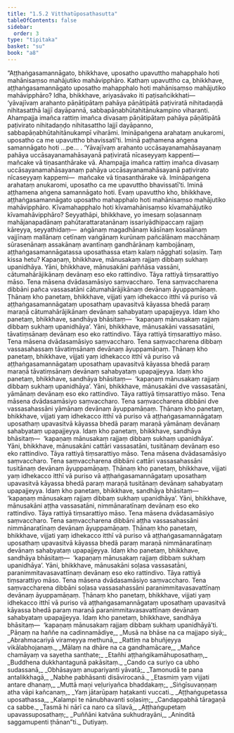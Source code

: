 ```yaml
---
title: "1.5.2 Vitthatūposathasutta"
tableOfContents: false
sidebar:
  order: 3
type: "tipitaka"
basket: "su"
book: "a8"
---
```



<DynamicBreadcrumb />

<Division number="42" book="a8" bookNo="17" page="81">

<Paragraph number="397" book="a8">
“Aṭṭhaṅgasamannāgato, bhikkhave, uposatho upavuttho mahapphalo hoti mahānisaṃso mahājutiko mahāvipphāro. Kathaṃ upavuttho ca, bhikkhave, aṭṭhaṅgasamannāgato uposatho mahapphalo hoti mahānisaṃso mahājutiko mahāvipphāro? Idha, bhikkhave, ariyasāvako iti paṭisañcikkhati—  ‘yāvajīvaṃ arahanto pāṇātipātaṃ pahāya pāṇātipātā paṭiviratā nihitadaṇḍā nihitasatthā lajjī dayāpannā, sabbapāṇabhūtahitānukampino viharanti. Ahampajja imañca rattiṃ imañca divasaṃ pāṇātipātaṃ pahāya pāṇātipātā paṭivirato nihitadaṇḍo nihitasattho lajjī dayāpanno, sabbapāṇabhūtahitānukampī viharāmi. Imināpaṅgena arahataṃ anukaromi, uposatho ca me upavuttho bhavissatī’ti. Iminā paṭhamena aṅgena samannāgato hoti …pe… .
</Paragraph>

<Paragraph number="398" book="a8">
‘Yāvajīvaṃ arahanto uccāsayanamahāsayanaṃ pahāya uccāsayanamahāsayanā paṭiviratā nīcaseyyaṃ kappenti—  mañcake vā tiṇasanthārake vā. Ahampajja imañca rattiṃ imañca divasaṃ uccāsayanamahāsayanaṃ pahāya uccāsayanamahāsayanā paṭivirato nīcaseyyaṃ kappemi—  mañcake vā tiṇasanthārake vā. Imināpaṅgena arahataṃ anukaromi, uposatho ca me upavuttho bhavissatī’ti. Iminā aṭṭhamena aṅgena samannāgato hoti. Evaṃ upavuttho kho, bhikkhave, aṭṭhaṅgasamannāgato uposatho mahapphalo hoti mahānisaṃso mahājutiko mahāvipphāro.
</Paragraph>

<Paragraph number="399" book="a8">
Kīvamahapphalo hoti kīvamahānisaṃso kīvamahājutiko kīvamahāvipphāro? Seyyathāpi, bhikkhave, yo imesaṃ soḷasannaṃ mahājanapadānaṃ pahūtarattaratanānaṃ issariyādhipaccaṃ rajjaṃ kāreyya, seyyathidaṃ—  aṅgānaṃ magadhānaṃ kāsīnaṃ kosalānaṃ vajjīnaṃ mallānaṃ cetīnaṃ vaṅgānaṃ kurūnaṃ pañcālānaṃ macchānaṃ sūrasenānaṃ assakānaṃ avantīnaṃ gandhārānaṃ kambojānaṃ, aṭṭhaṅgasamannāgatassa uposathassa etaṃ kalaṃ nāgghati soḷasiṃ. Taṃ kissa hetu? Kapaṇaṃ, bhikkhave, mānusakaṃ rajjaṃ dibbaṃ sukhaṃ upanidhāya.
</Paragraph>

<Paragraph number="400" book="a8">
Yāni, bhikkhave, mānusakāni paññāsa vassāni, cātumahārājikānaṃ devānaṃ eso eko rattindivo. Tāya rattiyā tiṃsarattiyo māso. Tena māsena dvādasamāsiyo saṃvaccharo. Tena saṃvaccharena dibbāni pañca vassasatāni cātumahārājikānaṃ devānaṃ āyuppamāṇaṃ. Ṭhānaṃ kho panetaṃ, bhikkhave, vijjati yaṃ idhekacco itthī vā puriso vā aṭṭhaṅgasamannāgataṃ uposathaṃ upavasitvā kāyassa bhedā paraṃ maraṇā cātumahārājikānaṃ devānaṃ sahabyataṃ upapajjeyya. Idaṃ kho panetaṃ, bhikkhave, sandhāya bhāsitaṃ—  ‘kapaṇaṃ mānusakaṃ rajjaṃ dibbaṃ sukhaṃ upanidhāya’.
</Paragraph>

<Paragraph number="401" book="a8">
Yāni, bhikkhave, mānusakāni vassasatāni, tāvatiṃsānaṃ devānaṃ eso eko rattindivo. Tāya rattiyā tiṃsarattiyo māso. Tena māsena dvādasamāsiyo saṃvaccharo. Tena saṃvaccharena dibbaṃ vassasahassaṃ tāvatiṃsānaṃ devānaṃ āyuppamāṇaṃ. Ṭhānaṃ kho panetaṃ, bhikkhave, vijjati yaṃ idhekacco itthī vā puriso vā aṭṭhaṅgasamannāgataṃ uposathaṃ upavasitvā kāyassa bhedā paraṃ maraṇā tāvatiṃsānaṃ devānaṃ sahabyataṃ upapajjeyya. Idaṃ kho panetaṃ, bhikkhave, sandhāya bhāsitaṃ—  ‘kapaṇaṃ mānusakaṃ rajjaṃ dibbaṃ sukhaṃ upanidhāya’.
</Paragraph>

<Paragraph number="402" book="a8">
Yāni, bhikkhave, mānusakāni dve vassasatāni, yāmānaṃ devānaṃ eso eko rattindivo. Tāya rattiyā tiṃsarattiyo māso. Tena māsena dvādasamāsiyo saṃvaccharo. Tena saṃvaccharena dibbāni dve vassasahassāni yāmānaṃ devānaṃ āyuppamāṇaṃ. Ṭhānaṃ kho panetaṃ, bhikkhave, vijjati yaṃ idhekacco itthī vā puriso vā aṭṭhaṅgasamannāgataṃ uposathaṃ upavasitvā kāyassa bhedā paraṃ maraṇā yāmānaṃ devānaṃ sahabyataṃ upapajjeyya. Idaṃ kho panetaṃ, bhikkhave, sandhāya bhāsitaṃ—  ‘kapaṇaṃ mānusakaṃ rajjaṃ dibbaṃ sukhaṃ upanidhāya’.
</Paragraph>

<Paragraph number="403" book="a8">
Yāni, bhikkhave, mānusakāni cattāri vassasatāni, tusitānaṃ devānaṃ eso eko rattindivo. Tāya rattiyā tiṃsarattiyo māso. Tena māsena dvādasamāsiyo saṃvaccharo. Tena saṃvaccharena dibbāni cattāri vassasahassāni tusitānaṃ devānaṃ āyuppamāṇaṃ. Ṭhānaṃ kho panetaṃ, bhikkhave, vijjati yaṃ idhekacco itthī vā puriso vā aṭṭhaṅgasamannāgataṃ uposathaṃ upavasitvā kāyassa bhedā paraṃ maraṇā tusitānaṃ devānaṃ sahabyataṃ upapajjeyya. Idaṃ kho panetaṃ, bhikkhave, sandhāya bhāsitaṃ—  ‘kapaṇaṃ mānusakaṃ rajjaṃ dibbaṃ sukhaṃ upanidhāya’.
</Paragraph>

<Paragraph number="404" book="a8">
Yāni, bhikkhave, mānusakāni aṭṭha vassasatāni, nimmānaratīnaṃ devānaṃ eso eko rattindivo. Tāya rattiyā tiṃsarattiyo māso. Tena māsena dvādasamāsiyo saṃvaccharo. Tena saṃvaccharena dibbāni aṭṭha vassasahassāni nimmānaratīnaṃ devānaṃ āyuppamāṇaṃ. Ṭhānaṃ kho panetaṃ, bhikkhave, vijjati yaṃ idhekacco itthī vā puriso vā aṭṭhaṅgasamannāgataṃ uposathaṃ upavasitvā kāyassa bhedā paraṃ maraṇā nimmānaratīnaṃ devānaṃ sahabyataṃ upapajjeyya. Idaṃ kho panetaṃ, bhikkhave, sandhāya bhāsitaṃ—  ‘kapaṇaṃ mānusakaṃ rajjaṃ dibbaṃ sukhaṃ upanidhāya’.
</Paragraph>

<Paragraph number="405" book="a8">
Yāni, bhikkhave, mānusakāni soḷasa vassasatāni, paranimmitavasavattīnaṃ devānaṃ eso eko rattindivo. Tāya rattiyā tiṃsarattiyo māso. Tena māsena dvādasamāsiyo saṃvaccharo. Tena saṃvaccharena dibbāni soḷasa vassasahassāni paranimmitavasavattīnaṃ devānaṃ āyuppamāṇaṃ. Ṭhānaṃ kho panetaṃ, bhikkhave, vijjati yaṃ idhekacco itthī vā puriso vā aṭṭhaṅgasamannāgataṃ uposathaṃ upavasitvā kāyassa bhedā paraṃ maraṇā paranimmitavasavattīnaṃ devānaṃ sahabyataṃ upapajjeyya. Idaṃ kho panetaṃ, bhikkhave, sandhāya bhāsitaṃ—  ‘kapaṇaṃ mānusakaṃ rajjaṃ dibbaṃ sukhaṃ upanidhāyā’ti.
</Paragraph>

<Paragraph number="406" type="verses" book="a8">
_Pāṇaṃ na haññe na cadinnamādiye,_  
_Musā na bhāse na ca majjapo siyā;_  
_Abrahmacariyā virameyya methunā,_  
_Rattiṃ na bhuñjeyya vikālabhojanaṃ._  

</Paragraph>

<Paragraph number="407" type="verses" book="a8">
_Mālaṃ na dhāre na ca gandhamācare,_  
_Mañce chamāyaṃ va sayetha santhate;_  
_Etañhi aṭṭhaṅgikamāhuposathaṃ,_  
_Buddhena dukkhantagunā pakāsitaṃ._  

</Paragraph>

<Paragraph number="408" type="verses" book="a8">
_Cando ca suriyo ca ubho sudassanā,_  
_Obhāsayaṃ anupariyanti yāvatā;_  
_Tamonudā te pana antalikkhagā,_  
_Nabhe pabhāsanti disāvirocanā._  

</Paragraph>

<Paragraph number="409" type="verses" book="a8">
_Etasmiṃ yaṃ vijjati antare dhanaṃ,_  
_Muttā maṇi veḷuriyañca bhaddakaṃ;_  
_Siṅgīsuvaṇṇaṃ atha vāpi kañcanaṃ,_  
_Yaṃ jātarūpaṃ haṭakanti vuccati._  

</Paragraph>

<Paragraph number="410" type="verses" book="a8">
_Aṭṭhaṅgupetassa uposathassa,_  
_Kalampi te nānubhavanti soḷasiṃ;_  
_Candappabhā tāragaṇā ca sabbe._  

</Paragraph>

<Paragraph number="411" type="verses" book="a8">
_Tasmā hi nārī ca naro ca sīlavā,_  
_Aṭṭhaṅgupetaṃ upavassuposathaṃ;_  
_Puññāni katvāna sukhudrayāni,_  
_Aninditā saggamupenti ṭhānan”ti._  


</Paragraph>
</Division>

<Paragraph number="412" type="center" book="a8">
Dutiyaṃ.
</Paragraph>